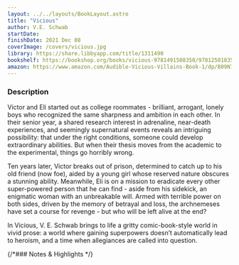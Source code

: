 ```yaml
---
layout: ../../layouts/BookLayout.astro
title: "Vicious"
author: V.E. Schwab
startDate:
finishDate: 2021 Dec 08
coverImage: /covers/vicious.jpg
library: https://share.libbyapp.com/title/1311490
bookshelf: https://bookshop.org/books/vicious-9781491508350/9781250183507
amazon: https://www.amazon.com/Audible-Vicious-Villains-Book-1/dp/B09N7PTKK2/
---
```


<ReadingTime
  startDate  = {frontmatter.startDate}
  finishDate = {frontmatter.finishDate}
/>

### Description
Victor and Eli started out as college roommates - brilliant, arrogant, lonely boys who recognized the same sharpness and ambition in each other. In their senior year, a shared research interest in adrenaline, near-death experiences, and seemingly supernatural events reveals an intriguing possibility: that under the right conditions, someone could develop extraordinary abilities. But when their thesis moves from the academic to the experimental, things go horribly wrong.

Ten years later, Victor breaks out of prison, determined to catch up to his old friend (now foe), aided by a young girl whose reserved nature obscures a stunning ability. Meanwhile, Eli is on a mission to eradicate every other super-powered person that he can find - aside from his sidekick, an enigmatic woman with an unbreakable will. Armed with terrible power on both sides, driven by the memory of betrayal and loss, the archnemeses have set a course for revenge - but who will be left alive at the end?

In Vicious, V. E. Schwab brings to life a gritty comic-book-style world in vivid prose: a world where gaining superpowers doesn’t automatically lead to heroism, and a time when allegiances are called into question.

{/*### Notes & Highlights */}

<Fragment slot="buy">
  <BuyBook
    library   = {frontmatter.library}
    bookshelf = {frontmatter.bookshelf}
    amazon    = {frontmatter.amazon}
  />
</Fragment>

